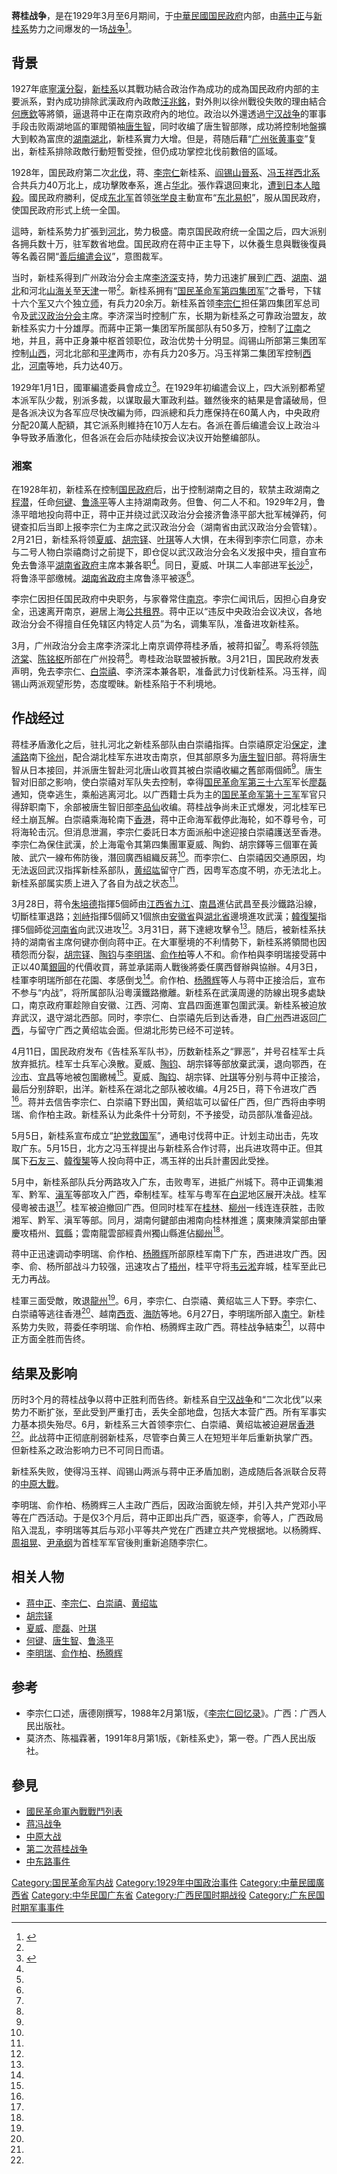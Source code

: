 {{noteTA
|G1 = PP
}}
{{Infobox Military Conflict
|image=
|caption=
|conflict=蒋桂战争
|date=1929年
|place=[[河北省_(中華民國)|河北]]、[[湖北省_(中華民國)|湖北]]、[[廣西省_(中華民國)|广西]]、[[廣東省_(中華民國)|广东]]
|result=蔣中正取得決定性胜利<br>眾[[桂系軍閥|桂系]][[民國軍閥|軍閥]]李宗仁、白崇禧、黄绍竑流亡海外
|combatant1=<!-- 檔案不存在 [[File:Flag_of_the_Republic_of_China._svg|22px]] -->
{{flagicon|Republic of China (1912–1949)|army}} '''[[新桂系|新桂系]]'''
|combatant2=[[File:Flag_of_the_Republic_of_China.svg|22px]] '''[[國民政府|南京國民政府]]'''<br />{{flagicon|Republic of China (1912–1949)|army}} [[黃埔系|黃埔军]]<br />{{flagicon|Republic of China (1912–1949)|army}} [[粤系|粤军]]<br />{{flagicon|Republic of China (1912–1949)|army}} [[西北军|西北军]]<br />{{flagicon|Republic of China (1912–1949)|army}} [[湘军|湘军]]<hr>'''提供支持與顧問：'''<br />
{{flag|Weimar Republic}}
|commander1=[[File:Naval_Jack_of_the_Republic_of_China.svg|22px]] [[李宗仁|李宗仁]]<br />[[File:Naval_Jack_of_the_Republic_of_China.svg|22px]] [[白崇禧|白崇禧]]<br />[[File:Naval_Jack_of_the_Republic_of_China.svg|22px]] [[黄绍竑|黄绍竑]]<br />[[File:Naval_Jack_of_the_Republic_of_China.svg|22px]] [[胡宗铎|胡宗铎]]<br />[[File:Naval_Jack_of_the_Republic_of_China.svg|22px]] [[夏威|夏威]]<br />[[File:Naval_Jack_of_the_Republic_of_China.svg|22px]] [[陶钧|陶钧]]等
|commander2=[[File:Naval_Jack_of_the_Republic_of_China.svg|22px]] [[蔣中正|蔣中正]]<br />[[File:Naval_Jack_of_the_Republic_of_China.svg|22px]] [[陈济棠|陈济棠]]<br />[[File:Naval_Jack_of_the_Republic_of_China.svg|22px]] [[唐生智|唐生智]]<br />[[File:Naval_Jack_of_the_Republic_of_China.svg|22px]] [[刘峙|刘峙]]<br />[[File:Naval_Jack_of_the_Republic_of_China.svg|22px]] [[张发奎|张发奎]]<br />[[File:Naval_Jack_of_the_Republic_of_China.svg|22px]] [[韓復榘|韓復榘]]等<br/>{{flagicon|Weimar Republic}} [[馬克斯·鮑爾|鮑爾]]（[[德国军事顾问团|军事顾问]]）{{KIA}}<br/>{{flagicon|Weimar Republic}} {{tsl|de|Hermann Kriebel|克禮拜爾}}（[[德国军事顾问团|军事顾问]]）
|strength1=约20万
|strength2=约40万
|casualties1=不详
|casualties2=不详
}}

'''蒋桂战争'''，是在1929年3月至6月期间，于[[中華民國|中華民國]][[国民政府|国民政府]]内部，由[[蔣中正|蔣中正]]与[[新桂系|新桂系]]势力之间爆发的一场[[战争|战争]]<ref name="軍事I">{{cite book|title=《中國大百科全書·軍事I》|location=北京|publisher=中國大百科全書出版社|editors=[[中國大百科全書|中國大百科全書]]《軍事》編輯委員會|year=1989|edition=上海印刷|ISBN=7500002440}}</ref>{{rp|472}}。

==背景==
1927年底[[寧漢分裂|寧漢分裂]]，[[新桂系|新桂系]]以其戰功結合政治作為成功的成為国民政府内部的主要派系，對內成功排除武漢政府內政敵[[汪精卫|汪兆銘]]，對外則以徐州戰役失敗的理由結合[[何應欽|何應欽]]等將領，逼退蒋中正在南京政府內的地位。政治以外還透過[[宁汉战争|宁汉战争]]的軍事手段击败兩湖地區的軍閥領袖[[唐生智|唐生智]]，同时收编了唐生智部隊，成功將控制地盤擴大到較為富庶的[[湖南省_(中華民國)|湖南]][[湖北省_(中華民國)|湖北]]，新桂系實力大增。但是，蒋随后藉“[[广州张黄事变|广州张黄事变]]”复出，新桂系排除政敵行動短暫受挫，但仍成功掌控北伐前數倍的區域。

1928年，国民政府第二次[[國民革命軍北伐|北伐]]，蒋、[[李宗仁|李宗仁]]新桂系、[[阎锡山|阎锡山]][[晉系|晉系]]、[[冯玉祥|冯玉祥]][[西北军|西北系]]合共兵力40万北上，成功擊敗奉系，進占[[华北地区|华北]]。張作霖退回東北，[[皇姑屯事件|遭到日本人暗殺]]。國民政府勝利，促成[[东北军|东北军]]首领[[张学良|张学良]]主動宣布“[[东北易帜|东北易帜]]”，服从国民政府，使国民政府形式上统一全国。

這時，新桂系势力扩張到[[河北|河北]]，势力极盛。南京国民政府统一全国之后，四大派别各拥兵数十万，驻军数省地盘。国民政府在蒋中正主导下，以休養生息與戰後復員等名義召開“[[善后编遣会议|善后编遣会议]]”，意图裁军。

当时，新桂系得到广州政治分会主席[[李济深|李济深]]支持，势力迅速扩展到[[廣西省_(中華民國)|广西]]、[[湖南省_(中華民國)|湖南]]、[[湖北省_(中華民國)|湖北]]和河北[[山海关|山海关]]至[[天津市|天津]]一带<ref name=軍事I/>{{rp|472}}。新桂系拥有“[[国民革命军|国民革命军]][[第四集团军|第四集团军]]”之番号，下辖十六个[[军_(编制单位)|军]]又六个独立[[师_(军队)|师]]，有兵力20余万。新桂系首领[[李宗仁|李宗仁]]担任第四集团军总司令及[[武汉政治分会|武汉政治分会]]主席。李济深当时控制广东，长期为新桂系之可靠政治盟友，故新桂系实力十分雄厚。而蔣中正第一集团军所属部队有50多万，控制了[[江南|江南]]之地，并且，蔣中正身兼中枢首领职位，政治优势十分明显。阎锡山所部第三集团军控制[[山西省_(中華民國)|山西]]，河北北部和[[北平市|平]][[天津市|津]]两市，亦有兵力20多万。冯玉祥第二集团军控制[[中国西北地区|西北]]，[[河南|河南]]等地，兵力达40万。

1929年1月1日，國軍編遣委員會成立<ref name="表">{{cite book|authors=[[陳布雷|陳-{布}-雷]]等編著|title=《蔣介石先生年表》|location=台北|publisher=傳記文學出版社|date=1978-06-01}}</ref>{{rp|18}}。在1929年初编遣会议上，四大派别都希望本派军队少裁，别派多裁，以谋取最大軍政利益。雖然後來的結果是會議破局，但是各派决议为各军应尽快改編为师，四派總和兵力應保持在60萬人內，中央政府分配20萬人配額，其它派系則維持在10万人左右。各派在善后编遣会议上政治斗争导致矛盾激化，但各派在会后亦陆续按会议决议开始整编部队。

=== 湘案 ===
在1928年初，新桂系在控制[[国民政府|国民政府]]后，出于控制湖南之目的，软禁主政湖南之[[程潜|程潜]]，任命[[何键|何键]]、[[鲁涤平|鲁涤平]]等人主持湖南政务。但鲁、何二人不和。1929年2月，鲁涤平暗地投向蒋中正，蒋中正并绕过武汉政治分会接济鲁涤平部大批军械弹药，何键查扣后当即上报李宗仁为主席之武汉政治分会（湖南省由武汉政治分会管辖）。2月21日，新桂系将领[[夏威|夏威]]、[[胡宗铎|胡宗铎]]、[[叶琪|叶琪]]等人大惧，在未得到李宗仁同意，亦未与二号人物白崇禧商讨之前提下，即仓促以武汉政治分会名义发报中央，擅自宣布免去鲁涤平[[湖南省政府|湖南省政府]]主席本兼各职<ref name=軍事I/>{{rp|472}}。同日，夏威、叶琪二人率部进军[[长沙市|长沙]]<ref name=軍事I/>{{rp|472}}，将鲁涤平部缴械。[[湖南省政府|湖南省政府]]主席鲁涤平被逐<ref name=表/>{{rp|18}}。

李宗仁因担任国民政府中央职务，与家眷常住[[南京市_(中華民國)|南京]]。李宗仁闻讯后，因担心自身安全，迅速离开南京，避居上海[[公共租界|公共租界]]。蒋中正以“违反中央政治会议决议，各地政治分会不得擅自任免辖区内特定人员”为名，调集军队，准备进攻新桂系。

3月，广州政治分会主席李济深北上南京调停蒋桂矛盾，被蒋扣留<ref name=軍事I/>{{rp|472}}。粤系将领[[陈济棠|陈济棠]]、[[陈铭枢|陈铭枢]]所部在广州投蒋<ref name=軍事I/>{{rp|472}}。粤桂政治联盟被拆散。3月21日，国民政府发表声明，免去李宗仁、[[白崇禧|白崇禧]]、李济深本兼各职，准备武力讨伐新桂系。冯玉祥，阎锡山两派观望形势，态度曖昧。新桂系陷于不利境地。

==作战经过==
蒋桂矛盾激化之后，驻扎河北之新桂系部队由白崇禧指挥。白崇禧原定沿[[保定市|保定]]，[[津浦铁路|津浦路]]南下[[徐州市|徐州]]，配合湖北桂军东进攻击南京，但其部原多为[[唐生智|唐生智]]旧部。蒋将唐生智从日本接回，并派唐生智赴河北唐山收買其被白崇禧收編之舊部兩個師<ref name=軍事I/>{{rp|472}}。唐生智对旧部之影响，使白崇禧对军队失去控制，幸得[[国民革命军第三十六军|国民革命军第三十六军]]军长[[廖磊|廖磊]]通知，侥幸逃生，乘船逃离河北。以广西籍士兵为主的[[国民革命军第十三军|国民革命军第十三军]]军官只得辞职南下，余部被唐生智旧部[[李品仙|李品仙]]收编。蒋桂战争尚未正式爆发，河北桂军已经土崩瓦解。白崇禧乘海轮南下[[香港|香港]]，蒋中正命海军截停此海轮，如不尊号令，可将海轮击沉。但消息泄漏，李宗仁委託日本方面派船中途迎接白崇禧護送至香港。李宗仁為保住武漢，於上海電令其第四集團軍夏威、陶鈞、胡宗鐸等三個軍在黃陂、武穴一線布佈防後，潛回廣西組織反蔣<ref name=軍事I/>{{rp|472}}。而李宗仁、白崇禧因交通原因，均无法返回武汉指挥新桂系部队，[[黄绍竑|黄绍竑]]留守广西，因粤军态度不明，亦无法北上。新桂系部属实质上进入了各自为战之状态<ref name=軍事I/>{{rp|472}}。

3月28日，蒋令[[朱培德|朱培德]]指揮5個師由[[江西省_(中華民國)|江西省]][[九江市|九江]]、[[南昌市|南昌]]進佔武昌至長沙鐵路沿線，切斷桂軍退路；[[刘峙|刘峙]]指揮5個師又1個旅由[[安徽省_(中華民國)|安徽省]]與[[湖北省_(中華民國)|湖北省]]邊境進攻武漢；[[韓復榘|韓復榘]]指揮5個師從[[河南省_(中華民國)|河南省]]向武汉进攻<ref name=軍事I/>{{rp|472}}。3月31日，蔣下達總攻擊令<ref name=軍事I/>{{rp|472}}。随后，被新桂系扶持的湖南省主席何键亦倒向蒋中正。在大軍壓境的不利情勢下，新桂系將領間也因積怨而分裂，[[胡宗铎|胡宗铎]]、[[陶钧|陶钧]]与[[李明瑞|李明瑞]]、[[俞作柏|俞作柏]]等人不和。俞作柏與李明瑞接受蔣中正以40萬[[銀圓|銀圓]]的代價收買，蔣並承諾兩人戰後將委任廣西督辦與協辦。4月3日，桂軍李明瑞所部在花園、孝感倒戈<ref name=軍事I/>{{rp|472}}。俞作柏、[[杨腾辉|杨腾辉]]等人与蒋中正接洽后，宣布不参与“内战”，将所属部队沿粵漢鐵路撤離。新桂系在武漢周邊的防線出現多處缺口，南京政府軍趁隙自安徽、江西、河南、宜昌四面進軍包圍武漢。新桂系被迫放弃武汉，退守湖北西部。同时，李宗仁、白崇禧先后到达香港，自[[廣州市_(中華民國)|广州]]西进返回[[廣西省_(中華民國)|广西]]，与留守广西之黄绍竑会面。但湖北形势已经不可逆转。

4月11日，国民政府发布《告桂系军队书》，历数新桂系之“罪恶”，并号召桂军士兵放弃抵抗。桂军士兵军心涣散。夏威、[[陶钧|陶钧]]、胡宗铎等部放棄武漢，退向鄂西，在[[沙市市|沙市]]、[[宜昌市|宜昌]]等地被包圍繳械<ref name=軍事I/>{{rp|472}}。夏威、[[陶钧|陶钧]]、胡宗铎、[[叶琪|叶琪]]等分别与蒋中正接洽，最后分别辞职，出洋。新桂系在湖北之部队被收编。4月25日，蒋下令进攻广西<ref name=軍事I/>{{rp|472}}。蒋并去信告李宗仁、白崇禧下野出国，黄绍竑可以留任广西，但广西将由李明瑞、俞作柏主政。新桂系认为此条件十分苛刻，不予接受，动员部队准备迎战。

5月5日，新桂系宣布成立“[[护党救国军|护党救国军]]”，通电讨伐蒋中正。计划主动出击，先攻取广东。5月15日，北方之冯玉祥提出与新桂系合作讨蒋，出兵进攻蒋中正。但其属下[[石友三|石友三]]、[[韓復榘|韓復榘]]等人投向蒋中正，馮玉祥的出兵計畫因此受挫。

5月中，新桂系部队兵分两路攻入广东，击败粤军，进抵广州城下。蒋中正调集湘军、黔军、[[滇系軍閥|滇军]]等部攻入广西，牵制桂军。桂军与粤军在[[白泥|白泥]]地区展开决战。桂军侵粵被击退<ref name=表/>{{rp|18}}。桂军被迫撤回广西。但同时桂军在[[桂林市|桂林]]、[[柳州市|柳州]]一线连连获胜，击败湘军、黔军、滇军等部。同月，湖南何鍵部由湘南向桂林推進；廣東陳濟棠部由肇慶攻梧州、[[賀縣|賀縣]]；雲南龍雲部經貴州獨山縣進佔[[柳州市|柳州]]<ref name=軍事I/>{{rp|472}}。

蒋中正迅速调动李明瑞、俞作柏、[[杨腾辉|杨腾辉]]所部原桂军南下广东，西进进攻广西。因李、俞、杨所部战斗力较强，迅速攻占了[[梧州|梧州]]，桂平守将[[韦云淞|韦云淞]]弃城，桂军至此已无力再战。

桂軍三面受敵，敗退[[龙州县|龍州]]<ref name=軍事I/>{{rp|472}}。6月，李宗仁、白崇禧、黄绍竑三人下野。李宗仁、白崇禧等逃往香港<ref name=軍事I/>{{rp|472}}、越南[[胡志明市|西贡]]、[[海防市|海防]]等地。6月27日，李明瑞所部入[[南宁|南宁]]。新桂系势力失败，蒋委任李明瑞、俞作柏、杨腾辉主政广西。蒋桂战争結束<ref name=軍事I/>{{rp|472}}，以蒋中正方面全胜而告终。

==结果及影响==
历时3个月的蒋桂战争以蒋中正胜利而告终。新桂系自[[宁汉战争|宁汉战争]]和“二次北伐”以来势力不断扩张，至此受到严重打击，丢失全部地盘，包括大本营广西。所有军事实力基本损失殆尽。6月，新桂系三大首领李宗仁、白崇禧、黄绍竑被迫避居[[香港|香港]]<ref name=軍事I/>{{rp|472}}。此战蒋中正彻底削弱新桂系，尽管李白黄三人在短短半年后重新执掌广西。但新桂系之政治影响力已不可同日而语。

新桂系失败，使得冯玉祥、阎锡山两派与蒋中正矛盾加剧，造成随后各派联合反蒋的[[中原大戰|中原大戰]]。

李明瑞、俞作柏、杨腾辉三人主政广西后，因政治面貌左倾，并引入共产党邓小平等在广西活动。于是仅3个月后，蒋中正即出兵广西，驱逐李，俞等人，广西政局陷入混乱，李明瑞等其后与邓小平等共产党在广西建立共产党根据地。以杨腾辉、[[周祖晃|周祖晃]]、[[尹承纲|尹承纲]]为首桂军军官後則重新追随李宗仁。

==相关人物==
*[[蒋中正|蒋中正]]、[[李宗仁|李宗仁]]、[[白崇禧|白崇禧]]、[[黄绍竑|黄绍竑]]
*[[胡宗铎|胡宗铎]]
*[[夏威|夏威]]、[[廖磊|廖磊]]、[[叶琪|叶琪]]
*[[何键|何键]]、[[唐生智|唐生智]]、[[鲁涤平|鲁涤平]]
*[[李明瑞|李明瑞]]、[[俞作柏|俞作柏]]、[[杨腾辉|杨腾辉]]

==参考==
*李宗仁口述，唐德刚撰写，1988年2月第1版，《[[李宗仁回忆录|李宗仁回忆录]]》。广西：广西人民出版社。
*莫济杰、陈福霖著，1991年8月第1版，《新桂系史》，第一卷。广西人民出版社。
<references/>

==參見==
*[[國民革命軍內戰戰鬥列表|國民革命軍內戰戰鬥列表]]
*[[蒋冯战争|蒋冯战争]]
*[[中原大戰|中原大战]]
*[[第二次蒋桂战争|第二次蒋桂战争]]
*[[中东路事件|中东路事件]]

[[Category:国民革命军内战|Category:国民革命军内战]]
[[Category:1929年中国政治事件|Category:1929年中国政治事件]]
[[Category:中華民國廣西省|Category:中華民國廣西省]]
[[Category:中华民国广东省|Category:中华民国广东省]]
[[Category:广西民国时期战役|Category:广西民国时期战役]]
[[Category:广东民国时期军事事件|Category:广东民国时期军事事件]]
